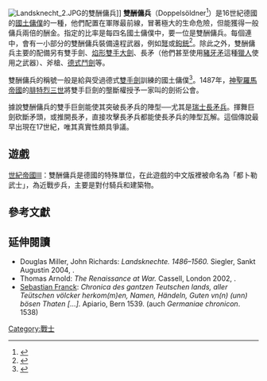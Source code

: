 [[File:Landsknecht_2.JPG|thumb]]的雙酬傭兵]]
'''雙酬傭兵'''（Doppelsöldner<ref>{{cite book|first=John|last=Elting|title=Swords Around a Throne|publisher=Da Capo Press|year=2009|page=712|isbn=978-0-7867-4831-0|url=https://books.google.com/books?id=Xv5v4qDln_UC&q=doppelsoldner&pg=PA712}}</ref>）是16世紀德國的[[國土傭僕|國土傭僕]]的一種，他們配置在軍隊最前線，冒著極大的生命危險，但能獲得一般傭兵兩倍的酬金。指定的比率是每四名國土傭僕中，要一位是雙酬傭兵。每個連中，會有一小部分的雙酬傭兵裝備遠程武器，例如[[弩|弩]]或[[鉤銃|鉤銃]]<ref>{{cite book|last=Rogers|first=Cliff|title=The Oxford Encyclopedia of Medieval Warfare and Military Technology|volume=1|year=2010|publisher=Oxford University Press|isbn=978-0195334036|url=https://books.google.com/books?id=mzwpq6bLHhMC&q=Doppels%C3%B6ldner&pg=RA1-PA487}}</ref>。除此之外，雙酬傭兵主要的配備另有雙手劍、[[焰形雙手大劍|焰形雙手大劍]]、長矛（他們甚至使用[[豬牙矛|豬牙矛]]這種[[獵人|獵人]]使用之武器）、斧槍、[[德式鬥劍|德式鬥劍]]等。

雙酬傭兵的稱號一般是給與受過德式[[雙手劍|雙手劍]]訓練的國土傭僕<ref>{{cite web|last=Clements|first=J|title=The Weighty Issue of Two-Handed Greatswords|url=http://www.thearma.org/essays/2HGS.html|publisher=ARMA|accessdate=11 May 2012}}</ref>。1487年，[[神聖羅馬帝國|神聖羅馬帝國]]的[[腓特烈三世_(神聖羅馬帝國)|腓特烈三世]]將雙手巨劍的壟斷權授予一家叫{{le|Brotherhood of Saint Mark}}的劍術公會。

據說雙酬傭兵的雙手巨劍能使其突破長矛兵的陣型──尤其是[[瑞士雇佣兵|瑞士長矛兵]]。揮舞巨劍砍斷矛頭，或推開長矛，直接攻擊長矛兵都能使長矛兵的陣型瓦解。這個傳說最早出現在17世紀，唯其真實性頗具爭議。

== 遊戲 ==
[[世紀帝國III|世紀帝國III]]：雙酬傭兵是德國的特殊單位，在此遊戲的中文版裡被命名為「都卜勒武士」，為近戰步兵，主要是對付騎兵和建築物。

==參考文獻==
{{reflist}}

==延伸閱讀==
* Douglas Miller, John Richards: ''Landsknechte. 1486–1560.'' Siegler, Sankt Augustin 2004, {{ISBN|3-87748-636-3}}.
* Thomas Arnold: ''The Renaissance at War.'' Cassell, London 2002, {{ISBN|0-304-36353-7}}.
* [[Sebastian_Franck|Sebastian Franck]]: ''Chronica des gantzen Teutschen lands, aller Teütschen völcker herkom(m)en, Namen, Händeln, Guten vn(n) (unn) bösen Thaten [...].'' Apiario, Bern 1539. (auch ''Germaniae chronicon''. 1538)

[[Category:戰士|Category:戰士]]